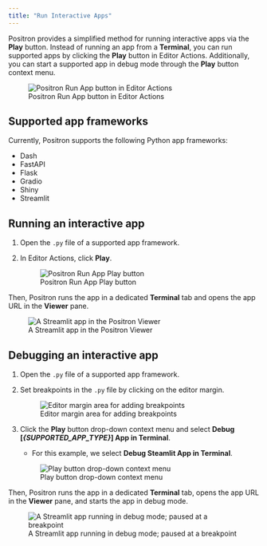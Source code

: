 ```yaml
---
title: "Run Interactive Apps"
---
```


Positron provides a simplified method for running interactive apps via the **Play** button. Instead of running an app from a **Terminal**, you can run supported apps by clicking the **Play** button in Editor Actions. Additionally, you can start a supported app in debug mode through the **Play** button context menu.

![Positron Run App button in Editor Actions](images/run-app-button.png)

## Supported app frameworks

Currently, Positron supports the following Python app frameworks:

- Dash
- FastAPI
- Flask
- Gradio
- Shiny
- Streamlit

## Running an interactive app

1. Open the `.py` file of a supported app framework.
2. In Editor Actions, click **Play**.

    ![Positron Run App Play button](images/run-app-play-button.png)

Then, Positron runs the app in a dedicated **Terminal** tab and opens the app URL in the **Viewer** pane.

![A Streamlit app in the Positron Viewer](images/run-app-streamlit.png)

## Debugging an interactive app

1. Open the `.py` file of a supported app framework.
2. Set breakpoints in the `.py` file by clicking on the editor margin.

    ![Editor margin area for adding breakpoints](images/run-app-debug-breakpoint.png)
3. Click the **Play** button drop-down context menu and select **Debug [*{SUPPORTED_APP_TYPE}*] App in Terminal**.  
    - For this example, we select **Debug Steamlit App in Terminal**.

    ![Play button drop-down context menu](images/run-app-debug-streamlit.png)

Then, Positron runs the app in a dedicated **Terminal** tab, opens the app URL in the **Viewer** pane, and starts the app in debug mode.

![A Streamlit app running in debug mode; paused at a breakpoint](images/run-app-debug-streamlit-paused-at-breakpoint.png)
